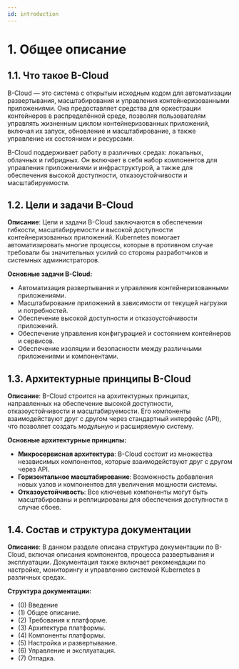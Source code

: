 ```yaml
---
id: introduction
---
```


# 1. Общее описание

## 1.1. Что такое B-Cloud
B-Cloud — это система с открытым исходным кодом для автоматизации развертывания, масштабирования и управления контейнеризованными приложениями. Она предоставляет средства для оркестрации контейнеров в распределённой среде, позволяя пользователям управлять жизненным циклом контейнеризованных приложений, включая их запуск, обновление и масштабирование, а также управление их состоянием и ресурсами.

B-Cloud поддерживает работу в различных средах: локальных, облачных и гибридных. Он включает в себя набор компонентов для управления приложениями и инфраструктурой, а также для обеспечения высокой доступности, отказоустойчивости и масштабируемости.

## 1.2. Цели и задачи B-Cloud

**Описание**: Цели и задачи B-Cloud заключаются в обеспечении гибкости, масштабируемости и высокой доступности контейнеризованных приложений. Kubernetes помогает автоматизировать многие процессы, которые в противном случае требовали бы значительных усилий со стороны разработчиков и системных администраторов.

**Основные задачи B-Cloud:**
- Автоматизация развертывания и управления контейнеризованными приложениями.
- Масштабирование приложений в зависимости от текущей нагрузки и потребностей.
- Обеспечение высокой доступности и отказоустойчивости приложений.
- Обеспечение управления конфигурацией и состоянием контейнеров и сервисов.
- Обеспечение изоляции и безопасности между различными приложениями и компонентами.

## 1.3. Архитектурные принципы B-Cloud

**Описание**: B-Cloud строится на архитектурных принципах, направленных на обеспечение высокой доступности, отказоустойчивости и масштабируемости. Его компоненты взаимодействуют друг с другом через стандартный интерфейс (API), что позволяет создать модульную и расширяемую систему.

**Основные архитектурные принципы:**
- **Микросервисная архитектура**: B-Cloud состоит из множества независимых компонентов, которые взаимодействуют друг с другом через API.
- **Горизонтальное масштабирование**: Возможность добавления новых узлов и компонентов для увеличения мощности системы.
- **Отказоустойчивость**: Все ключевые компоненты могут быть масштабированы и реплицированы для обеспечения доступности в случае сбоев.

## 1.4. Состав и структура документации

**Описание**: В данном разделе описана структура документации по B-Cloud, включая описания компонентов, процесса развертывания и эксплуатации. Документация также включает рекомендации по настройке, мониторингу и управлению системой Kubernetes в различных средах.

**Структура документации:**
- (0) Введение
- (1) Общее описание.
- (2) Требования к платформе.
- (3) Архитектура платформы.
- (4) Компоненты платформы.
- (5) Настройка и развертывание.
- (6) Управление и эксплуатация.
- (7) Отладка.
